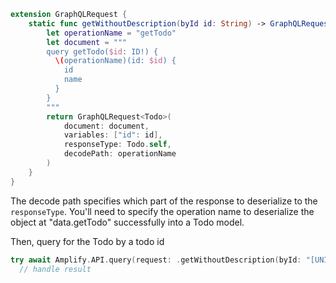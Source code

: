 ```swift
extension GraphQLRequest {
    static func getWithoutDescription(byId id: String) -> GraphQLRequest<Todo> {
        let operationName = "getTodo"
        let document = """
        query getTodo($id: ID!) {
          \(operationName)(id: $id) {
            id
            name
          }
        }
        """
        return GraphQLRequest<Todo>(
            document: document,
            variables: ["id": id],
            responseType: Todo.self,
            decodePath: operationName
        )
    }
}
```
The decode path specifies which part of the response to deserialize to the `responseType`. You'll need to specify the operation name to deserialize the object at "data.getTodo" successfully into a Todo model.

Then, query for the Todo by a todo id
```swift
try await Amplify.API.query(request: .getWithoutDescription(byId: "[UNIQUE_ID]"))
  // handle result
```
